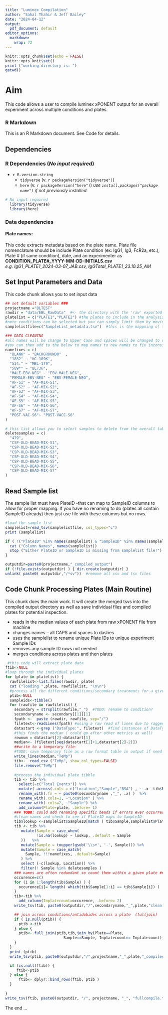 ```yaml
---
title: "Luminex Compilation"
author: "Sahal Thahir & Jeff Bailey"
date: "2024-04-12"
output:
  pdf_document: default
editor_options: 
  markdown: 
    wrap: 72
---
```



```r


knitr::opts_chunk$set(echo = FALSE)
knitr::opts_knit$set()
print ("working directory is: ")
getwd()
```
# Aim

This code allows a user to compile luminex xPONENT output for an overall experiment across multiple conditions and plates.



### R Markdown

This is an R Markdown document. See Code for details.

```{=html}
<!-- *Markdown is a simple formatting syntax for authoring HTML, PDF, and MS Word documents. For more details on using R Markdown see <http://rmarkdown.rstudio.com>. #When you click the **Knit** button a document will be generated that includes both content as well as the output of any embedded R code chunks within the document. You can embed an R code chunk like this with `and`* /
--->
```
```{=html}
<!--
DEVELOPER NOTES
#useful links BSA corrected-- <https://docs.google.com/spreadsheets/d/1kFEW7UqGGvfmOtYQq_AdP3V2w7LwdhDLpTHPmPaJGnM/edit#gid=1434210263>

#TODO: potential transplate normalization based on standards

-->
```
## Dependencies 
### R Dependencies (*No input required*)
-   `r R.version.string`
    -   `tidyverse` (v. `r packageVersion("tidyverse")`)
    -   `here` (v. `r packageVersion("here")`)
    *use `install.packages("package name")` if not previously installed.*  

```r
# No input required
  library(tidyverse)
  library(here)
```
### Data dependencies
#### Plate names:
This code extracts metadata based on the plate name. Plate file nomenclature should be include Plate condition (ex: IgG1, Ig3, FcR2a, etc.), Plate # (if same condition), date, and an experimenter as **CONDITION_PLATE#\_YYYY-MM-DD-INITIALS.csv**
*e.g. IgG1_PLATE1_2024-03-07_JAB.csv, IgGTotal_PLATE1_23.10.25_AM*

## Set Input Parameters and Data

This code chunk allows you to set input data

```r
## set default variables ###
projectname ="BLTEST"
rawdir = "data/EBL_RawData"  #<- the directory with the 'raw' exported xPONENT files appropriately named
platelist = c("PLATE1","PLATE2") #the plates to include in the analysis 
#note conditions can be selected but you can simply limit them by moving files into another directory
samplelistfile=c("SampleList_metadata.tsv")  #this is the mappoing of the PlateIDs (#s) --> SampleIDs
```

```r
### DATA CLEANING 
#all names will be change to Upper Case and spaces will be changed to dashes (-)
#you can then add to the below to map names to new names to fix inconsistencies in naming
namefixes = c(
  "BLANK" ~ "BACKGROUND0"  ,
  "1832" ~ "HC-189K",
  "534." ~ "MBL-179",
  "589*" ~ "BL736",
  "MALE-EBV-NEG" ~ "EBV-MALE-NEG",
  "FEMALE-EBV-NEG" ~ "EBV-FEMALE-NEG",
  "AF-S1" ~ "AF-MIX-S1",
  "AF-S2" ~ "AF-MIX-S2",
  "AF-S3" ~ "AF-MIX-S3",
  "AF-S4" ~ "AF-MIX-S4",
  "AF-S5" ~ "AF-MIX-S5",
  "AF-S6" ~ "AF-MIX-S6",
  "AF-S7" ~ "AF-MIX-S7",
  "POST-VAC-S6"~ "POST-VACC-S6"
) 

# this list allows you to select samples to delete from the overall table.  
deletesamples = c(
  "479",
  "CSP-OLD-BEAD-MIX-S1",
  "CSP-OLD-BEAD-MIX-S2",
  "CSP-OLD-BEAD-MIX-S3",
  "CSP-OLD-BEAD-MIX-S4",
  "CSP-OLD-BEAD-MIX-S5",
  "CSP-OLD-BEAD-MIX-S6",
  "CSP-OLD-BEAD-MIX-S7"
)


```

## Read Sample list

The sample list must have PlateID -that can map to SampleID columns to allow for proper mapping. If you have no renaming to do (plates all contain SampleID already) then just use file with these columns but no rows.

```r
#load the sample list
samplelist=read_tsv(samplelistfile, col_types="c")
print (samplelist)

if ( !("PlateID" %in% names(samplelist) & "SampleID" %in% names(samplelist))  ) {
  cat ("Column Names", names(samplelist))
  stop ("Either PlateID or SampleID is missing from samplelist file!")
}

```

```r
outputdir=paste0(projectname,"_compiled_output")
if (!file.exists(outputdir) ) { dir.create(outputdir) }
unlink( paste0( outputdir,"/*sv"))  #remove all csv and tsv files
```

## Code Chunk Processing Plates (Main Routine)

This chunk does the main work. It will create the merged tsvs into the compiled output directory as well as save individual files and compiled plates for potential inspection.

-   reads in the median values of each plate from raw xPONENT file from machine
-   changes names -- all CAPS and spaces to dashes
-   uses the samplelist to rename unique Plate IDs to unique experiment Sample IDs
-   removes any sample ID rows not needed
-   merges conditions across plates and then plates

```r
 #this code will extract plate data 
ftib<-NULL
#loop through the individual plates
for (plate in platelist) {
  rawfilelist<-list.files(rawdir, plate)
  cat ("loading ",plate, rawfilelist, "\n\n")
  #process all the different conditions/secondary treatments for a given plate of samples#
  ptib<-NULL
  sampleids<-tibble()
  for (rawfile in rawfilelist) {
    secondary = strsplit(rawfile,"_")  #TODO: rename to condition?
    secondaryname <- secondary[[1]][1]
    fpath <-  paste (rawdir, rawfile, sep="/") 
    filetext<-readLines(fpath) #using a raw read of lines due to ragged nature of file
    datastart <-grep ("DataType:", filetext)  #find instances of DataType  
    #this finds the median ( could go after other metrics as well)
    rownum = datastart[2]-datastart[1] 
    median<- (filetext[seq(datastart[1]+1,datastart[2]-2)])
    ##write to a temporary file- 
    #TODO: save temporary file as a raw format table in output if need
    write_lines(median,"TeMp")
    tib<-  read_csv ("TeMp", show_col_types=FALSE)
    file.remove("TeMp")
    
    #process the individual plate tibble 
    tib <- tib %>% 
      select(-c("Total Events")) %>%
      mutate( across(.cols =-c("Location","Sample","BSA") , ~ .x -tib$BSA )) %>%
      rename_with(.fn = ~ paste0(secondaryname ,"_", .x) )  %>%
      rename_with(.cols=1, ~"Location" ) %>%
      rename_with(.cols=2, ~"Sample") %>%
      add_column(Plate=plate, .before= 1)
    ### TODO: could add renaming specific beads if errors ever occurred ???
    #clean names and check to see if PlateID maps to SampleID
    tib$lookup <-samplelist$SampleID[match ( tib$Sample,samplelist$PlateID) ]
    tib <- tib %>%
       mutate(Sample = case_when(
              !is.na(lookup) ~ lookup, .default = Sample
       ))   %>%
       mutate(Sample = toupper(gsub('\\s+', '-', Sample))) %>%
       mutate(Sample = case_match(
         Sample, !!!namefixes, .default=Sample)
       ) %>%
       select (-c(lookup, Location)) %>%
       filter(! Sample %in% deletesamples )
    ### names are often redundant so count them within a given plate ####
    occurence=c()
    for (i in 1:length(tib$Sample) ) {
      occurence[i]= length( which(tib$Sample[1:i] == tib$Sample[i]) )
    }
    tib<-tib %>% 
      add_column(Inplatecount=occurence, .before= 2)  
    write_tsv(tib, paste0(outputdir,"/",secondaryname,"_",plate,"clean.tsv"))

    ## join across conditions/antidobides across a plate  (fulljoin)  
    if ( is.null(ptib)) {
      ptib <-tib
    } else {
      ptib<- full_join(ptib,tib,join_by(Plate==Plate,
                          Sample==Sample, Inplatecount== Inplatecount))
    }
  }
  print (ptib)
  write_tsv(ptib, paste0(outputdir,"/",projectname,"_",plate,"_compiled.tsv"))

  if (is.null(ftib)) {
     ftib<-ptib   
  } else {
      ftib<- dplyr::bind_rows(ftib, ptib ) 
  }
  
}
write_tsv(ftib, paste0(outputdir, "/", projectname, "_", "fullcompile.tsv"))


```

The end ...
